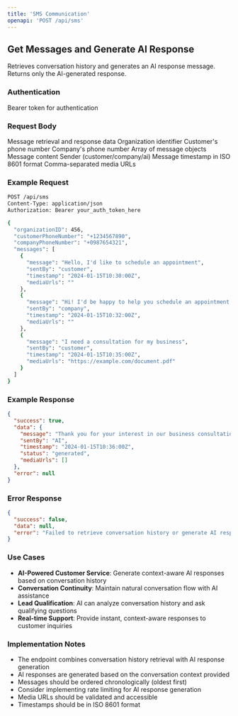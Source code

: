 ```yaml
---
title: 'SMS Communication'
openapi: 'POST /api/sms'
---
```


## Get Messages and Generate AI Response

Retrieves conversation history and generates an AI response message. Returns only the AI-generated response.

### Authentication

<ParamField path="header" type="string" name="Authorization" required>
  Bearer token for authentication
</ParamField>

### Request Body

<ParamField path="body" type="object" name="messageData" required>
  Message retrieval and response data
</ParamField>

<ParamField path="body" type="integer" name="organizationID" required>
  Organization identifier
</ParamField>

<ParamField path="body" type="string" name="customerPhoneNumber" required>
  Customer's phone number
</ParamField>

<ParamField path="body" type="string" name="companyPhoneNumber" required>
  Company's phone number
</ParamField>

<ParamField path="body" type="array" name="messages">
  Array of message objects
</ParamField>

<ParamField path="body" type="string" name="messages[].message" required>
  Message content
</ParamField>

<ParamField path="body" type="string" name="messages[].sentBy">
  Sender (customer/company/ai)
</ParamField>

<ParamField path="body" type="string" name="messages[].timestamp" required>
  Message timestamp in ISO 8601 format
</ParamField>

<ParamField path="body" type="string" name="messages[].mediaUrls">
  Comma-separated media URLs
</ParamField>

### Example Request

```bash
POST /api/sms
Content-Type: application/json
Authorization: Bearer your_auth_token_here

{
  "organizationID": 456,
  "customerPhoneNumber": "+1234567890",
  "companyPhoneNumber": "+0987654321",
  "messages": [
    {
      "message": "Hello, I'd like to schedule an appointment",
      "sentBy": "customer",
      "timestamp": "2024-01-15T10:30:00Z",
      "mediaUrls": ""
    },
    {
      "message": "Hi! I'd be happy to help you schedule an appointment. What service are you interested in?",
      "sentBy": "company",
      "timestamp": "2024-01-15T10:32:00Z",
      "mediaUrls": ""
    },
    {
      "message": "I need a consultation for my business",
      "sentBy": "customer",
      "timestamp": "2024-01-15T10:35:00Z",
      "mediaUrls": "https://example.com/document.pdf"
    }
  ]
}
```

### Example Response

```json
{
  "success": true,
  "data": {
    "message": "Thank you for your interest in our business consultation services! I'd be happy to help you schedule an appointment. What specific type of consultation are you looking for?",
    "sentBy": "AI",
    "timestamp": "2024-01-15T10:36:00Z",
    "status": "generated",
    "mediaUrls": []
  },
  "error": null
}
```

### Error Response

```json
{
  "success": false,
  "data": null,
  "error": "Failed to retrieve conversation history or generate AI response"
}
```

### Use Cases

- **AI-Powered Customer Service**: Generate context-aware AI responses based on conversation history
- **Conversation Continuity**: Maintain natural conversation flow with AI assistance
- **Lead Qualification**: AI can analyze conversation history and ask qualifying questions
- **Real-time Support**: Provide instant, context-aware responses to customer inquiries

### Implementation Notes

- The endpoint combines conversation history retrieval with AI response generation
- AI responses are generated based on the conversation context provided
- Messages should be ordered chronologically (oldest first)
- Consider implementing rate limiting for AI response generation
- Media URLs should be validated and accessible
- Timestamps should be in ISO 8601 format
